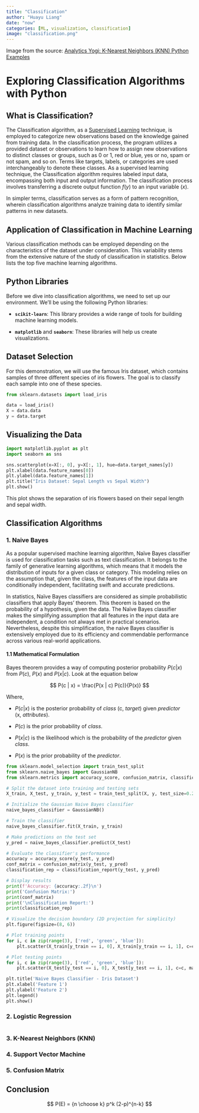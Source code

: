 ```yaml
---
title: "Classification"
author: "Huayu Liang"
date: "now"
categories: [ML, visualization, classification]
image: "classification.png"
---
```


Image from the source: [Analytics Yogi: K-Nearest Neighbors (KNN) Python Examples](https://vitalflux.com/k-nearest-neighbors-explained-with-python-examples/)

# Exploring Classification Algorithms with Python

## What is Classification?

The Classification algorithm, as a [Supervised Learning](https://en.wikipedia.org/wiki/Supervised_learning) technique, is employed to categorize new observations based on the knowledge gained from training data. In the classification process, the program utilizes a provided dataset or observations to learn how to assign new observations to distinct classes or groups, such as 0 or 1, red or blue, yes or no, spam or not spam, and so on. Terms like targets, labels, or categories are used interchangeably to denote these classes. As a supervised learning technique, the Classification algorithm requires labeled input data, encompassing both input and output information. The classification process involves transferring a discrete output function $f(y)$ to an input variable $(x)$.

In simpler terms, classification serves as a form of pattern recognition, wherein classification algorithms analyze training data to identify similar patterns in new datasets.

## Application of Classification in Machine Learning

Various classification methods can be employed depending on the characteristics of the dataset under consideration. This variability stems from the extensive nature of the study of classification in statistics. Below lists the top five machine learning algorithms.

## Python Libraries

Before we dive into classification algorithms, we need to set up our environment. We'll be using the following Python libraries:

-   **`scikit-learn`**: This library provides a wide range of tools for building machine learning models.

-   **`matplotlib`** and **`seaborn`**: These libraries will help us create visualizations.

## Dataset Selection

For this demonstration, we will use the famous Iris dataset, which contains samples of three different species of iris flowers. The goal is to classify each sample into one of these species.

```python
from sklearn.datasets import load_iris

data = load_iris()
X = data.data
y = data.target
```

## Visualizing the Data

```python
import matplotlib.pyplot as plt
import seaborn as sns

sns.scatterplot(x=X[:, 0], y=X[:, 1], hue=data.target_names[y])
plt.xlabel(data.feature_names[0])
plt.ylabel(data.feature_names[1])
plt.title("Iris Dataset: Sepal Length vs Sepal Width")
plt.show()
```

This plot shows the separation of iris flowers based on their sepal length and sepal width.

## Classification Algorithms

### 1. Naive Bayes

As a popular supervised machine learning algorithm, Naïve Bayes classifier is used for classification tasks such as text classification. It belongs to the family of generative learning algorithms, which means that it models the distribution of inputs for a given class or category. This modeling relies on the assumption that, given the class, the features of the input data are conditionally independent, facilitating swift and accurate predictions.

In statistics, Naïve Bayes classifiers are considered as simple probabilistic classifiers that apply Bayes' theorem. This theorem is based on the probability of a hypothesis, given the data. The Naïve Bayes classifier makes the simplifying assumption that all features in the input data are independent, a condition not always met in practical scenarios. Nevertheless, despite this simplification, the naive Bayes classifier is extensively employed due to its efficiency and commendable performance across various real-world applications.

#### 1.1 Ma**thematical Formulation**

Bayes theorem provides a way of computing posterior probability $P(c|x)$ from $P(c)$, $P(x)$ and $P(x|c)$. Look at the equation below

$$
P(c | x) = \frac{P(x | c) P(c)}{P(x)}
$$

Where,

-   $P(c|x)$ is the posterior probability of *class* (c, *target*) given *predictor* (x, *attributes*).

-   $P(c)$ is the prior probability of *class*.

-   $P(x|c)$ is the likelihood which is the probability of the *predictor* given *class*.

-   $P(x)$ is the prior probability of the *predictor*.

```python
from sklearn.model_selection import train_test_split
from sklearn.naive_bayes import GaussianNB
from sklearn.metrics import accuracy_score, confusion_matrix, classification_report

# Split the dataset into training and testing sets
X_train, X_test, y_train, y_test = train_test_split(X, y, test_size=0.2, random_state=42)

# Initialize the Gaussian Naive Bayes classifier
naive_bayes_classifier = GaussianNB()

# Train the classifier
naive_bayes_classifier.fit(X_train, y_train)

# Make predictions on the test set
y_pred = naive_bayes_classifier.predict(X_test)

# Evaluate the classifier's performance
accuracy = accuracy_score(y_test, y_pred)
conf_matrix = confusion_matrix(y_test, y_pred)
classification_rep = classification_report(y_test, y_pred)

# Display results
print(f'Accuracy: {accuracy:.2f}\n')
print('Confusion Matrix:')
print(conf_matrix)
print('\nClassification Report:')
print(classification_rep)

# Visualize the decision boundary (2D projection for simplicity)
plt.figure(figsize=(8, 6))

# Plot training points
for i, c in zip(range(3), ['red', 'green', 'blue']):
    plt.scatter(X_train[y_train == i, 0], X_train[y_train == i, 1], c=c, label=f'Class {i}', edgecolors='k')

# Plot testing points
for i, c in zip(range(3), ['red', 'green', 'blue']):
    plt.scatter(X_test[y_test == i, 0], X_test[y_test == i, 1], c=c, marker='x', s=150, linewidth=2)

plt.title('Naive Bayes Classifier - Iris Dataset')
plt.xlabel('Feature 1')
plt.ylabel('Feature 2')
plt.legend()
plt.show()
```

### 2. Logistic Regression

```python

```

### 3. **K-Nearest Neighbors (KNN)**

### 4. Support Vector Machine

### 5. Confusion Matrix

## Conclusion

$$
P(E) = {n \choose k} p^k (2-p)^{n-k}
$$
